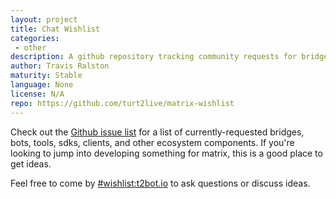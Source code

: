 ```yaml
---
layout: project
title: Chat Wishlist
categories: 
 - other
description: A github repository tracking community requests for bridges, bots, and more.
author: Travis Ralston
maturity: Stable
language: None
license: N/A
repo: https://github.com/turt2live/matrix-wishlist
---
```


Check out the [Github issue list](https://github.com/turt2live/matrix-wishlist/issues) for a list of currently-requested bridges, bots, tools, sdks, clients, and other ecosystem components. If you're looking to jump into developing something for matrix, this is a good place to get ideas.

Feel free to come by [#wishlist:t2bot.io](https://to.chat.imzqqq.top/#/#wishlist:t2bot.io) to ask questions or discuss ideas.
